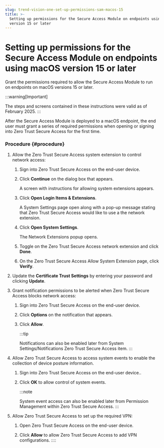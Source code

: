 ```yaml
---
slug: trend-vision-one-set-up-permissions-sam-macos-15
title: >-
  Setting up permissions for the Secure Access Module on endpoints using macOS
  version 15 or later
---
```

# Setting up permissions for the Secure Access Module on endpoints using macOS version 15 or later

Grant the permissions required to allow the Secure Access Module to run on endpoints on macOS versions 15 or later.

:::warning[Important]

The steps and screens contained in these instructions were valid as of February 2025.
:::

After the Secure Access Module is deployed to a macOS endpoint, the end user must grant a series of required permissions when opening or signing into Zero Trust Secure Access for the first time.

### Procedure {#procedure}

1.  Allow the Zero Trust Secure Access system extension to control network access:

    1.  Sign into Zero Trust Secure Access on the end-user device.

    2.  Click **Continue** on the dialog box that appears.

        A screen with instructions for allowing system extensions appears.

    3.  Click **Open Login Items & Extensions**.

        A System Settings page open along with a pop-up message stating that Zero Trust Secure Access would like to use a the network extension.

    4.  Click **Open System Settings**.

        The Network Extensions popup opens.

    5.  Toggle on the Zero Trust Secure Access network extension and click **Done**.

    6.  On the Zero Trust Secure Access Allow System Extension page, click **Verify**.

2.  Update the **Certificate Trust Settings** by entering your password and clicking **Update**.

3.  Grant notification permissions to be alerted when Zero Trust Secure Access blocks network access:

    1.  Sign into Zero Trust Secure Access on the end-user device.

    2.  Click **Options** on the notification that appears.

    3.  Click **Allow**.

        :::tip

        Notifications can also be enabled later from System Settings/Notifications Zero Trust Secure Access item.
        :::

4.  Allow Zero Trust Secure Access to access system events to enable the collection of device posture information.

    1.  Sign into Zero Trust Secure Access on the end-user device..

    2.  Click **OK** to allow control of system events.

        :::note

        System event access can also be enabled later from Permission Management within Zero Trust Secure Access.
        :::

5.  Allow Zero Trust Secure Access to set up the required VPN:

    1.  Open Zero Trust Secure Access on the end-user device.

    2.  Click **Allow** to allow Zero Trust Secure Access to add VPN configurations.
::::
